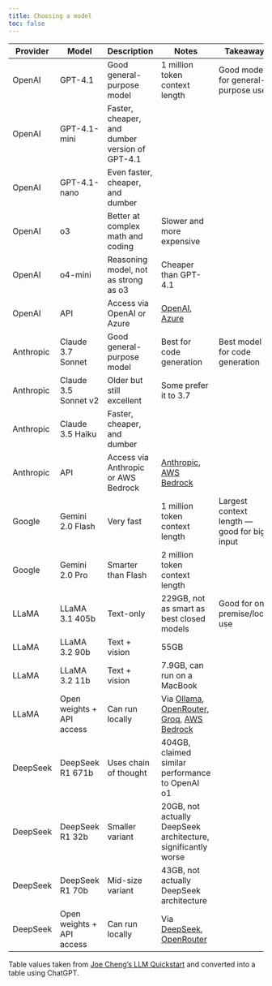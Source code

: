 ```yaml
---
title: Choosing a model
toc: false
---
```


:::{.column-page-inset-right}

| Provider   | Model                         | Description                                                                                      | Notes                                                                                                                              | Takeaway                                      |
|------------|-------------------------------|--------------------------------------------------------------------------------------------------|------------------------------------------------------------------------------------------------------------------------------------|-----------------------------------------------|
| OpenAI     | GPT-4.1                       | Good general-purpose model                                                                       | 1 million token context length                                                                                                     | Good models for general-purpose use           |
| OpenAI     | GPT-4.1-mini                  | Faster, cheaper, and dumber version of GPT-4.1                                                   |                                                                                                                                    |                                               |
| OpenAI     | GPT-4.1-nano                  | Even faster, cheaper, and dumber                                                                 |                                                                                                                                    |                                               |
| OpenAI     | o3                            | Better at complex math and coding                                                                | Slower and more expensive                                                                                                          |                                               |
| OpenAI     | o4-mini                       | Reasoning model, not as strong as o3                                                             | Cheaper than GPT-4.1                                                                                                               |                                               |
| OpenAI     | API                           | Access via OpenAI or Azure                                                                       | [OpenAI](https://platform.openai.com/docs/overview/), [Azure](https://azure.microsoft.com/en-us/products/ai-services/openai-service) |                                               |
| Anthropic  | Claude 3.7 Sonnet             | Good general-purpose model                                                                       | Best for code generation                                                                                                           | Best model for code generation                |
| Anthropic  | Claude 3.5 Sonnet v2          | Older but still excellent                                                                        | Some prefer it to 3.7                                                                                                              |                                               |
| Anthropic  | Claude 3.5 Haiku              | Faster, cheaper, and dumber                                                                      |                                                                                                                                    |                                               |
| Anthropic  | API                           | Access via Anthropic or AWS Bedrock                                                              | [Anthropic](https://docs.anthropic.com/), [AWS Bedrock](https://aws.amazon.com/bedrock/claude/)                                  |                                               |
| Google     | Gemini 2.0 Flash              | Very fast                                                                                        | 1 million token context length                                                                                                     | Largest context length — good for big input   |
| Google     | Gemini 2.0 Pro                | Smarter than Flash                                                                               | 2 million token context length                                                                                                     |                                               |
| LLaMA      | LLaMA 3.1 405b                | Text-only                                                                                         | 229GB, not as smart as best closed models                                                                                          | Good for on-premise/local use                 |
| LLaMA      | LLaMA 3.2 90b                 | Text + vision                                                                                     | 55GB                                                                                                                               |                                               |
| LLaMA      | LLaMA 3.2 11b                 | Text + vision                                                                                     | 7.9GB, can run on a MacBook                                                                                                        |                                               |
| LLaMA      | Open weights + API access     | Can run locally                                                                                   | Via [Ollama](https://ollama.com/), [OpenRouter](https://openrouter.ai/), [Groq](https://groq.com/), [AWS Bedrock](https://aws.amazon.com/bedrock/llama/) |                                               |
| DeepSeek   | DeepSeek R1 671b              | Uses chain of thought                                                                            | 404GB, claimed similar performance to OpenAI o1                                                                                    |                                               |
| DeepSeek   | DeepSeek R1 32b               | Smaller variant                                                                                  | 20GB, not actually DeepSeek architecture, significantly worse                                                                      |                                               |
| DeepSeek   | DeepSeek R1 70b               | Mid-size variant                                                                                 | 43GB, not actually DeepSeek architecture                                                                                           |                                               |
| DeepSeek   | Open weights + API access     | Can run locally                                                                                   | Via [DeepSeek](https://platform.deepseek.com/), [OpenRouter](https://openrouter.ai/deepseek/deepseek-r1)                          |                                               |

:::

Table values taken from [Joe Cheng's LLM Quickstart](https://github.com/jcheng5/llm-quickstart/blob/main/quickstart.qmd#L301C1-L340C62) and converted into a table using ChatGPT.
